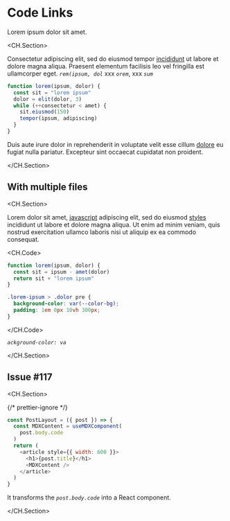 # Code Links

Lorem ipsum dolor sit amet.

<CH.Section>

Consectetur adipiscing elit, sed do eiusmod tempor [incididunt](focus://4:7) ut labore et dolore magna aliqua. Praesent elementum facilisis leo vel fringilla est ullamcorper eget. _`rem(ipsum, dol`_ xxx
_`orem`_, xxx _`sum`_

```js
function lorem(ipsum, dolor) {
  const sit = "lorem ipsum"
  dolor = elit(dolor, 3)
  while (++consectetur < amet) {
    sit.eiusmod(150)
    tempor(ipsum, adipiscing)
  }
}
```

Duis aute irure dolor in reprehenderit in voluptate velit esse cillum [dolore](focus://1[23:27],3) eu fugiat nulla pariatur. Excepteur sint occaecat cupidatat non proident.

</CH.Section>

## With multiple files

<CH.Section>

Lorem dolor sit amet, [javascript](focus://index.js#2:3) adipiscing elit, sed do eiusmod [styles](focus://styles.css#2:3) incididunt ut labore et dolore magna aliqua. Ut enim ad minim veniam, quis nostrud exercitation ullamco laboris nisi ut aliquip ex ea commodo consequat.

<CH.Code>

```js index.js
function lorem(ipsum, dolor) {
  const sit = ipsum - amet(dolor)
  return sit + "lorem ipsum"
}
```

```css styles.css
.lorem-ipsum > .dolor pre {
  background-color: var(--color-bg);
  padding: 1em 0px 10vh 300px;
}
```

</CH.Code>

_`ackground-color: va`_

</CH.Section>

## Issue #117

<CH.Section>

{/* prettier-ignore */}
```js 
const PostLayout = ({ post }) => {
  const MDXContent = useMDXComponent(
    post.body.code
  )
  return (
    <article style={{ width: 600 }}>
      <h1>{post.title}</h1>
      <MDXContent />
    </article>
  )
}
```

It transforms the _`post.body.code`_ into a React component.

</CH.Section>
